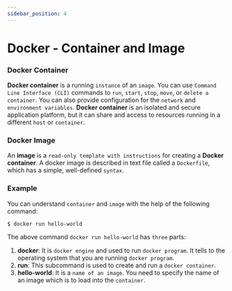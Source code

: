 ```yaml
---
sidebar_position: 4
---
```


# Docker - Container and Image

### Docker Container

**Docker container** is a running `instance` of an `image`. You can use `Command Line Interface (CLI)` commands to `run`, `start`, `stop`, `move`, or `delete a container`. You can also provide configuration for the `network` and `environment variables`. **Docker container** is an isolated and secure application platform, but it can share and access to resources running in a different `host` or `container`.

### Docker Image

An **image** is a `read-only template with instructions` for creating a **Docker container**. A docker image is described in text file called a `Dockerfile`, which has a simple, well-defined `syntax`.

### Example

You can understand `container` and `image` with the help of the following command:

```shell
$ docker run hello-world
```

The above command `docker run hello-world` has `three` parts:

1. **docker**: It is `docker engine` and used to run `docker program`. It tells to the operating system that you are running `docker program`.
2. **run**: This subcommand is used to create and run a `docker container`.
3. **hello-world**: It is a `name of an image`. You need to specify the name of an image which is to load into the `container`.
